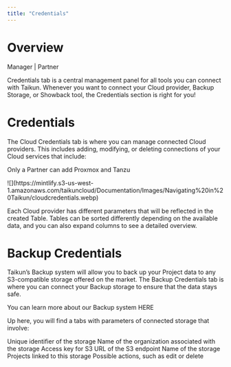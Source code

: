 ```yaml
---
title: "Credentials"
---
```


# Overview

<Icon icon="user-tie" iconType="solid" /> Manager | <Icon icon="handshake" iconType="solid" /> Partner

Credentials tab is a central management panel for all tools you can connect with Taikun. Whenever you want to connect your Cloud provider, Backup Storage, or Showback tool, the Credentials section is right for you!

# Credentials

The Cloud Credentials tab is where you can manage connected Cloud providers. This includes adding, modifying, or deleting connections of your Cloud services that include:

<Warning>Only a Partner can add Proxmox and Tanzu </Warning>

<CardGroup cols={4}>
  <Card title="Amazon Web Services (AWS)" />

  <Card title="Microsoft Azure" />

  <Card title="Google Cloud Platform (GCP)" />

  <Card title="OpenStack" />

  <Card title="Tanzu" />

  <Card title="Proxmox" />

  <Card title="Openshift" />

  <Card title="VMware vSphere" />

  <Card title="Zededa" />

  <Card title="Zadara" />
</CardGroup>

<Frame caption="Cloud credentials">
  ![](https://mintlify.s3-us-west-1.amazonaws.com/taikuncloud/Documentation/Images/Navigating%20in%20Taikun/cloudcredentials.webp)
</Frame>

Each Cloud provider has different parameters that will be reflected in the created Table. Tables can be sorted differently depending on the available data, and you can also expand columns to see a detailed overview.

# Backup Credentials

Taikun’s Backup system will allow you to back up your Project data to any S3-compatible storage offered on the market. The Backup Credentials tab is where you can connect your Backup storage to ensure that the data stays safe.

<Card title="Backup system" icon="right-to-bracket" href="/content/components/card-group" horizontal>
  You can learn more about our Backup system HERE
</Card>

Up here, you will find a tabs with parameters of connected storage that involve:

<Tabs>
  <Tab title="ID">
    Unique identifier of the storage 
  </Tab>
  <Tab title="Organization">
    Name of the organization associated with the storage
  </Tab>
  <Tab title="S3 Access Key ID">
    Access key for S3
  </Tab>
  <Tab title="S3 Endpoint">
    URL of the S3 endpoint 
  </Tab>
  <Tab title="S3 Name">
    Name of the storage
  </Tab>
  <Tab title="Associated Projects">
    Projects linked to this storage
  </Tab>
  <Tab title="Actions">
    Possible actions, such as edit or delete
  </Tab>
</Tabs>
